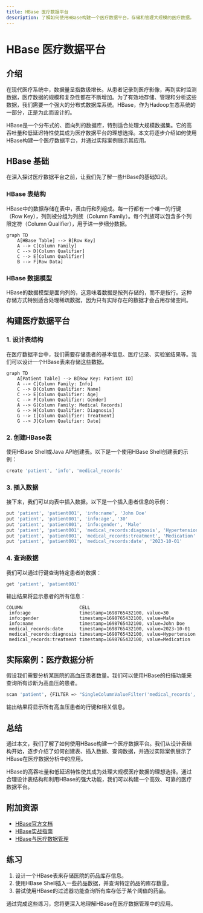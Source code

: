 ```yaml
---
title: HBase 医疗数据平台
description: 了解如何使用HBase构建一个医疗数据平台，存储和管理大规模的医疗数据。
---
```


# HBase 医疗数据平台

## 介绍

在现代医疗系统中，数据量呈指数级增长。从患者记录到医疗影像，再到实时监测数据，医疗数据的规模和复杂性都在不断增加。为了有效地存储、管理和分析这些数据，我们需要一个强大的分布式数据库系统。HBase，作为Hadoop生态系统的一部分，正是为此而设计的。

HBase是一个分布式的、面向列的数据库，特别适合处理大规模数据集。它的高吞吐量和低延迟特性使其成为医疗数据平台的理想选择。本文将逐步介绍如何使用HBase构建一个医疗数据平台，并通过实际案例展示其应用。

## HBase 基础

在深入探讨医疗数据平台之前，让我们先了解一些HBase的基础知识。

### HBase 表结构

HBase中的数据存储在表中，表由行和列组成。每一行都有一个唯一的行键（Row Key），列则被分组为列族（Column Family）。每个列族可以包含多个列限定符（Column Qualifier），用于进一步细分数据。

```mermaid
graph TD
    A[HBase Table] --> B[Row Key]
    A --> C[Column Family]
    C --> D[Column Qualifier]
    C --> E[Column Qualifier]
    B --> F[Row Data]
```

### HBase 数据模型

HBase的数据模型是面向列的，这意味着数据是按列存储的，而不是按行。这种存储方式特别适合处理稀疏数据，因为只有实际存在的数据才会占用存储空间。

## 构建医疗数据平台

### 1. 设计表结构

在医疗数据平台中，我们需要存储患者的基本信息、医疗记录、实验室结果等。我们可以设计一个HBase表来存储这些数据。

```mermaid
graph TD
    A[Patient Table] --> B[Row Key: Patient ID]
    A --> C[Column Family: Info]
    C --> D[Column Qualifier: Name]
    C --> E[Column Qualifier: Age]
    C --> F[Column Qualifier: Gender]
    A --> G[Column Family: Medical Records]
    G --> H[Column Qualifier: Diagnosis]
    G --> I[Column Qualifier: Treatment]
    G --> J[Column Qualifier: Date]
```

### 2. 创建HBase表

使用HBase Shell或Java API创建表。以下是一个使用HBase Shell创建表的示例：

```bash
create 'patient', 'info', 'medical_records'
```

### 3. 插入数据

接下来，我们可以向表中插入数据。以下是一个插入患者信息的示例：

```bash
put 'patient', 'patient001', 'info:name', 'John Doe'
put 'patient', 'patient001', 'info:age', '30'
put 'patient', 'patient001', 'info:gender', 'Male'
put 'patient', 'patient001', 'medical_records:diagnosis', 'Hypertension'
put 'patient', 'patient001', 'medical_records:treatment', 'Medication'
put 'patient', 'patient001', 'medical_records:date', '2023-10-01'
```

### 4. 查询数据

我们可以通过行键查询特定患者的数据：

```bash
get 'patient', 'patient001'
```

输出结果将显示患者的所有信息：

```
COLUMN                     CELL
 info:age                  timestamp=1698765432100, value=30
 info:gender               timestamp=1698765432100, value=Male
 info:name                 timestamp=1698765432100, value=John Doe
 medical_records:date      timestamp=1698765432100, value=2023-10-01
 medical_records:diagnosis timestamp=1698765432100, value=Hypertension
 medical_records:treatment timestamp=1698765432100, value=Medication
```

## 实际案例：医疗数据分析

假设我们需要分析某医院的高血压患者数量。我们可以使用HBase的扫描功能来查询所有诊断为高血压的患者。

```bash
scan 'patient', {FILTER => "SingleColumnValueFilter('medical_records', 'diagnosis', =, 'binary:Hypertension')"}
```

输出结果将显示所有高血压患者的行键和相关信息。

## 总结

通过本文，我们了解了如何使用HBase构建一个医疗数据平台。我们从设计表结构开始，逐步介绍了如何创建表、插入数据、查询数据，并通过实际案例展示了HBase在医疗数据分析中的应用。

HBase的高吞吐量和低延迟特性使其成为处理大规模医疗数据的理想选择。通过合理设计表结构和利用HBase的强大功能，我们可以构建一个高效、可靠的医疗数据平台。

## 附加资源

- [HBase官方文档](https://hbase.apache.org/)
- [HBase实战指南](https://www.oreilly.com/library/view/hbase-in-action/9781935182957/)
- [HBase与医疗数据管理](https://www.ncbi.nlm.nih.gov/pmc/articles/PMC4170902/)

## 练习

1. 设计一个HBase表来存储医院的药品库存信息。
2. 使用HBase Shell插入一些药品数据，并查询特定药品的库存数量。
3. 尝试使用HBase的过滤器功能查询所有库存低于某个阈值的药品。

通过完成这些练习，您将更深入地理解HBase在医疗数据管理中的应用。